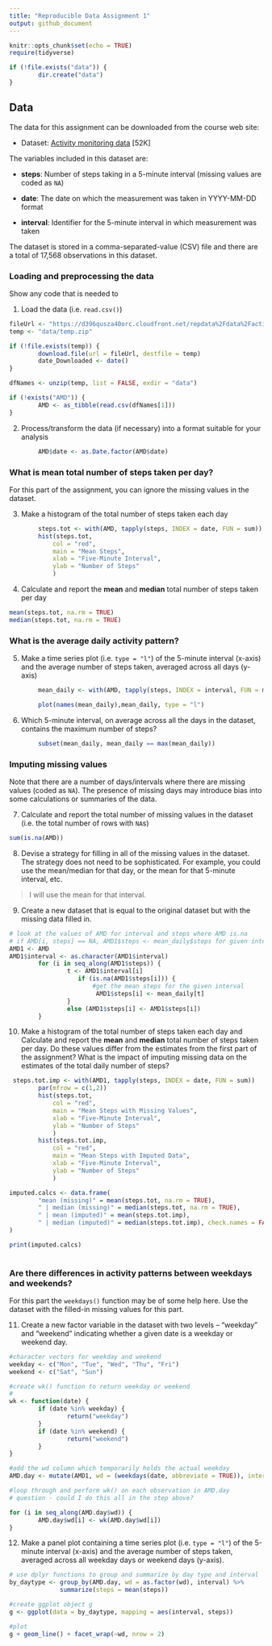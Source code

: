 ```yaml
---
title: "Reproducible Data Assignment 1"
output: github_document
---
```


```r
knitr::opts_chunk$set(echo = TRUE)
require(tidyverse)

if (!file.exists("data")) {
        dir.create("data")
}

```

## Data

The data for this assignment can be downloaded from the course web
site:

* Dataset: [Activity monitoring data](https://d396qusza40orc.cloudfront.net/repdata%2Fdata%2Factivity.zip) [52K]

The variables included in this dataset are:

* **steps**: Number of steps taking in a 5-minute interval (missing
    values are coded as `NA`)

* **date**: The date on which the measurement was taken in YYYY-MM-DD
    format

* **interval**: Identifier for the 5-minute interval in which
    measurement was taken

The dataset is stored in a comma-separated-value (CSV) file and there
are a total of 17,568 observations in this
dataset.

### Loading and preprocessing the data

Show any code that is needed to

@. Load the data (i.e. `read.csv()`)

```r

fileUrl <- "https://d396qusza40orc.cloudfront.net/repdata%2Fdata%2Factivity.zip"
temp <- "data/temp.zip"

if (!file.exists(temp)) {
        download.file(url = fileUrl, destfile = temp)
        date_Downloaded <- date()
}

dfNames <- unzip(temp, list = FALSE, exdir = "data")

if (!exists("AMD")) {
        AMD <- as_tibble(read.csv(dfNames[1]))
}

```
@. Process/transform the data (if necessary) into a format suitable for your analysis
```r

        AMD$date <- as.Date.factor(AMD$date)

```

### What is mean total number of steps taken per day?

For this part of the assignment, you can ignore the missing values in
the dataset.

@. Make a histogram of the total number of steps taken each day

```r
        steps.tot <- with(AMD, tapply(steps, INDEX = date, FUN = sum))
        hist(steps.tot,
            col = "red", 
            main = "Mean Steps", 
            xlab = "Five-Minute Interval", 
            ylab = "Number of Steps"
            )
```

@. Calculate and report the **mean** and **median** total number of steps taken per day  
```r
mean(steps.tot, na.rm = TRUE)
median(steps.tot, na.rm = TRUE)

```
### What is the average daily activity pattern?

@. Make a time series plot (i.e. `type = "l"`) of the 5-minute interval (x-axis) and the average number of steps taken, averaged across all days (y-axis)

```r

        mean_daily <- with(AMD, tapply(steps, INDEX = interval, FUN = mean, na.rm = TRUE))

        plot(names(mean_daily),mean_daily, type = "l")

```

@. Which 5-minute interval, on average across all the days in the dataset, contains the maximum number of steps?
```r
        subset(mean_daily, mean_daily == max(mean_daily))
```

### Imputing missing values

Note that there are a number of days/intervals where there are missing
values (coded as `NA`). The presence of missing days may introduce
bias into some calculations or summaries of the data.

@. Calculate and report the total number of missing values in the dataset (i.e. the total number of rows with `NA`s)
```r
sum(is.na(AMD))
```

@. Devise a strategy for filling in all of the missing values in the dataset. The strategy does not need to be sophisticated. For example, you could use the mean/median for that day, or the mean for that 5-minute interval, etc.

> I will use the mean for that interval.

@. Create a new dataset that is equal to the original dataset but with the missing data filled in.

```r

# look at the values of AMD for interval and steps where AMD is.na
# if AMD[i, steps] == NA, AMD1$steps <- mean_daily$steps for given interval  
AMD1 <- AMD
AMD1$interval <- as.character(AMD1$interval)
        for (i in seq_along(AMD1$steps)) {
                t <- AMD1$interval[i]
                   if (is.na(AMD1$steps[i])) {
                       #get the mean steps for the given interval
                        AMD1$steps[i] <- mean_daily[t]
                }
                else (AMD1$steps[i] <- AMD1$steps[i])
        }

```
@. Make a histogram of the total number of steps taken each day and Calculate and report the **mean** and **median** total number of steps taken per day. Do these values differ from the estimates from the first part of the assignment? What is the impact of imputing missing data on the estimates of the total daily number of steps?

```r

 steps.tot.imp <- with(AMD1, tapply(steps, INDEX = date, FUN = sum))
        par(mfrow = c(1,2))
        hist(steps.tot, 
            col = "red", 
            main = "Mean Steps with Missing Values", 
            xlab = "Five-Minute Interval", 
            ylab = "Number of Steps"
            )
        hist(steps.tot.imp,
            col = "red", 
            main = "Mean Steps with Imputed Data", 
            xlab = "Five-Minute Interval", 
            ylab = "Number of Steps"
            )

imputed.calcs <- data.frame(
        "mean (missing)" = mean(steps.tot, na.rm = TRUE),
        " | median (missing)" = median(steps.tot, na.rm = TRUE),
        " | mean (imputed)" = mean(steps.tot.imp),
        " | median (imputed)" = median(steps.tot.imp), check.names = FALSE
)

print(imputed.calcs)
        
```

### Are there differences in activity patterns between weekdays and weekends?
For this part the `weekdays()` function may be of some help here. Use
the dataset with the filled-in missing values for this part.

@. Create a new factor variable in the dataset with two levels -- "weekday" and "weekend" indicating whether a given date is a weekday or weekend day.

```r
#character vectors for weekday and weekend
weekday <- c("Mon", "Tue", "Wed", "Thu", "Fri")
weekend <- c("Sat", "Sun")

#create wk() function to return weekday or weekend
#
wk <- function(date) {
        if (date %in% weekday) {
                return("weekday")
        }
        if (date %in% weekend) {
                return("weekend")
        }
}

#add the wd column which temporarily holds the actual weekday
AMD.day <- mutate(AMD1, wd = (weekdays(date, abbreviate = TRUE)), interval = as.numeric(interval))

#loop through and perform wk() on each observation in AMD.day
# question - could I do this all in the step above?

for (i in seq_along(AMD.day$wd)) {
        AMD.day$wd[i] <- wk(AMD.day$wd[i])
}

```
@. Make a panel plot containing a time series plot (i.e. `type = "l"`) of the 5-minute interval (x-axis) and the average number of steps taken, averaged across all weekday days or weekend days (y-axis). 

```r
# use dplyr functions to group and summarize by day type and interval
by_daytype <- group_by(AMD.day, wd = as.factor(wd), interval) %>%
              summarize(steps = mean(steps))

#create ggplot object g
g <- ggplot(data = by_daytype, mapping = aes(interval, steps))

#plot
g + geom_line() + facet_wrap(~wd, nrow = 2)

```